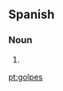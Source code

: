 ==Spanish==

===Noun===
{{infl|es|noun form|g=m|g2=p}}

# {{plural of|[[golpe]]|lang=Spanish|nocat=1}}

[[pt:golpes]]